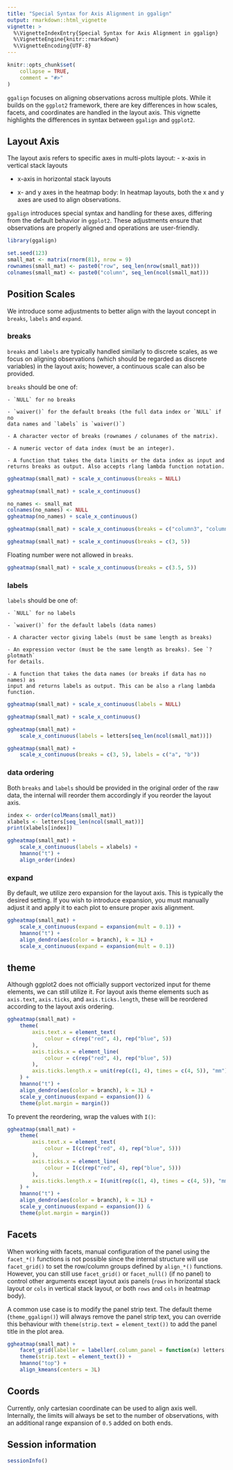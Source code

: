 ```yaml
---
title: "Special Syntax for Axis Alignment in ggalign"
output: rmarkdown::html_vignette
vignette: >
  %\VignetteIndexEntry{Special Syntax for Axis Alignment in ggalign}
  %\VignetteEngine{knitr::rmarkdown}
  %\VignetteEncoding{UTF-8}
---
```


```r
knitr::opts_chunk$set(
    collapse = TRUE,
    comment = "#>"
)
```

`ggalign` focuses on aligning observations across multiple plots. While it
builds on the `ggplot2` framework, there are key differences in how scales,
facets, and coordinates are handled in the layout axis. This vignette highlights
the differences in syntax between `ggalign` and `ggplot2`.

## Layout Axis
The layout axis refers to specific axes in multi-plots layout: 
- x-axis in vertical stack layouts

- x-axis in horizontal stack layouts

- x- and y axes in the heatmap body: In heatmap layouts, both the x and y axes are
used to align observations.

`ggalign` introduces special syntax and handling for these axes, differing from
the default behavior in `ggplot2`. These adjustments ensure that observations
are properly aligned and operations are user-friendly. 

```r
library(ggalign)
```

```r
set.seed(123)
small_mat <- matrix(rnorm(81), nrow = 9)
rownames(small_mat) <- paste0("row", seq_len(nrow(small_mat)))
colnames(small_mat) <- paste0("column", seq_len(ncol(small_mat)))
```

## Position Scales
We introduce some adjustments to better align with the layout concept in
`breaks`, `labels` and `expand`.

### breaks
`breaks` and `labels` are typically handled similarly to discrete scales, as we
focus on aligning observations (which should be regarded as discrete variables)
in the layout axis; however, a continuous scale can also be provided. 

`breaks` should be one of:

    - `NULL` for no breaks

    - `waiver()` for the default breaks (the full data index or `NULL` if no
    data names and `labels` is `waiver()`)

    - A character vector of breaks (rownames / colunames of the matrix).

    - A numeric vector of data index (must be an integer).

    - A function that takes the data limits or the data index as input and
    returns breaks as output. Also accepts rlang lambda function notation. 

```r
ggheatmap(small_mat) + scale_x_continuous(breaks = NULL)
```

```r
ggheatmap(small_mat) + scale_x_continuous()
```

```r
no_names <- small_mat
colnames(no_names) <- NULL
ggheatmap(no_names) + scale_x_continuous()
```

```r
ggheatmap(small_mat) + scale_x_continuous(breaks = c("column3", "column5"))
```

```r
ggheatmap(small_mat) + scale_x_continuous(breaks = c(3, 5))
```

Floating number were not allowed in `breaks`.
```r
ggheatmap(small_mat) + scale_x_continuous(breaks = c(3.5, 5))
```

### labels
`labels` should be one of:

    - `NULL` for no labels

    - `waiver()` for the default labels (data names)

    - A character vector giving labels (must be same length as breaks)

    - An expression vector (must be the same length as breaks). See `?plotmath`
    for details. 

    - A function that takes the data names (or breaks if data has no names) as
    input and returns labels as output. This can be also a rlang lambda
    function.

```r
ggheatmap(small_mat) + scale_x_continuous(labels = NULL)
```

```r
ggheatmap(small_mat) + scale_x_continuous()
```

```r
ggheatmap(small_mat) +
    scale_x_continuous(labels = letters[seq_len(ncol(small_mat))])
```

```r
ggheatmap(small_mat) +
    scale_x_continuous(breaks = c(3, 5), labels = c("a", "b"))
```

### data ordering
Both `breaks` and `labels` should be provided in the original order of the raw
data, the internal will reorder them accordingly if you reorder the layout axis.

```r
index <- order(colMeans(small_mat))
xlabels <- letters[seq_len(ncol(small_mat))]
print(xlabels[index])

ggheatmap(small_mat) +
    scale_x_continuous(labels = xlabels) +
    hmanno("t") +
    align_order(index)
```

### expand
By default, we utilize zero expansion for the layout axis. This is typically the
desired setting. If you wish to introduce expansion, you must manually adjust it
and apply it to each plot to ensure proper axis alignment.
```r
ggheatmap(small_mat) +
    scale_x_continuous(expand = expansion(mult = 0.1)) +
    hmanno("t") +
    align_dendro(aes(color = branch), k = 3L) +
    scale_x_continuous(expand = expansion(mult = 0.1))
```

## theme
Although ggplot2 does not officially support vectorized input for theme
elements, we can still utilize it. For layout axis theme elements such as
`axis.text`, `axis.ticks`, and `axis.ticks.length`, these will be reordered
according to the layout axis ordering. 
```r
ggheatmap(small_mat) +
    theme(
        axis.text.x = element_text(
            colour = c(rep("red", 4), rep("blue", 5))
        ),
        axis.ticks.x = element_line(
            colour = c(rep("red", 4), rep("blue", 5))
        ),
        axis.ticks.length.x = unit(rep(c(1, 4), times = c(4, 5)), "mm")
    ) +
    hmanno("t") +
    align_dendro(aes(color = branch), k = 3L) +
    scale_y_continuous(expand = expansion()) &
    theme(plot.margin = margin())
```

To prevent the reordering, wrap the values with `I()`:
```r
ggheatmap(small_mat) +
    theme(
        axis.text.x = element_text(
            colour = I(c(rep("red", 4), rep("blue", 5)))
        ),
        axis.ticks.x = element_line(
            colour = I(c(rep("red", 4), rep("blue", 5)))
        ),
        axis.ticks.length.x = I(unit(rep(c(1, 4), times = c(4, 5)), "mm"))
    ) +
    hmanno("t") +
    align_dendro(aes(color = branch), k = 3L) +
    scale_y_continuous(expand = expansion()) &
    theme(plot.margin = margin())
```

## Facets
When working with facets, manual configuration of the panel using the
`facet_*()` functions is not possible since the internal structure will use
`facet_grid()` to set the row/column groups defined by `align_*()` functions.
However, you can still use `facet_grid()` or `facet_null()` (if no panel) to
control other arguments except layout axis panels (`rows` in horizontal stack
layout or `cols` in vertical stack layout, or both `rows` and `cols` in heatmap
body). 

A common use case is to modify the panel strip text. The default theme
(`theme_ggalign()`) will always remove the panel strip text, you can override
this behaviour with `theme(strip.text = element_text())` to add the panel title
in the plot area.
```r
ggheatmap(small_mat) +
    facet_grid(labeller = labeller(.column_panel = function(x) letters[as.integer(x)])) +
    theme(strip.text = element_text()) +
    hmanno("top") +
    align_kmeans(centers = 3L)
```

## Coords
Currently, only cartesian coordinate can be used to align axis well.
Internally, the limits will always be set to the number of observations, with an
additional range expansion of `0.5` added on both ends. 

## Session information
```r
sessionInfo()
```
